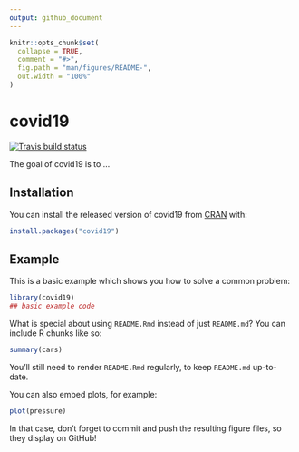 ```yaml
---
output: github_document
---
```


<!-- README.md is generated from README.Rmd. Please edit that file -->

```r
knitr::opts_chunk$set(
  collapse = TRUE,
  comment = "#>",
  fig.path = "man/figures/README-",
  out.width = "100%"
)
```

# covid19

<!-- badges: start -->
[![Travis build status](https://travis-ci.org/ottoman91/covid19.svg?branch=master)](https://travis-ci.org/ottoman91/covid19)
<!-- badges: end -->

The goal of covid19 is to ...

## Installation

You can install the released version of covid19 from [CRAN](https://CRAN.R-project.org) with:

``` r
install.packages("covid19")
```

## Example

This is a basic example which shows you how to solve a common problem:

```r
library(covid19)
## basic example code
```

What is special about using `README.Rmd` instead of just `README.md`? You can include R chunks like so:

```r
summary(cars)
```

You'll still need to render `README.Rmd` regularly, to keep `README.md` up-to-date.

You can also embed plots, for example:

```r
plot(pressure)
```

In that case, don't forget to commit and push the resulting figure files, so they display on GitHub!

